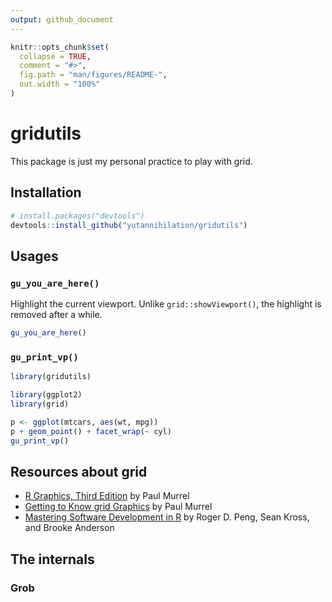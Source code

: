 ```yaml
---
output: github_document
---
```


<!-- README.md is generated from README.Rmd. Please edit that file -->

```r
knitr::opts_chunk$set(
  collapse = TRUE,
  comment = "#>",
  fig.path = "man/figures/README-",
  out.width = "100%"
)
```
# gridutils

<!-- badges: start -->
<!-- badges: end -->

This package is just my personal practice to play with grid.

## Installation

``` r
# install.packages("devtools")
devtools::install_github("yutannihilation/gridutils")
```

## Usages

### `gu_you_are_here()`

Highlight the current viewport. Unlike `grid::showViewport()`, the highlight is removed after a while.

```r
gu_you_are_here()
```

### `gu_print_vp()`

```r
library(gridutils)

library(ggplot2)
library(grid)

p <- ggplot(mtcars, aes(wt, mpg))
p + geom_point() + facet_wrap(~ cyl)
gu_print_vp()
```

## Resources about grid

* [R Graphics, Third Edition](https://www.crcpress.com/R-Graphics-Third-Edition/Murrell/p/book/9781498789059) by Paul Murrel
* [Getting to Know grid Graphics](https://www.stat.auckland.ac.nz/~paul/useR2015-grid/grid-slides.html) by Paul Murrel
* [Mastering Software Development in R](https://bookdown.org/rdpeng/RProgDA/the-grid-package.html) by Roger D. Peng, Sean Kross, and Brooke Anderson

## The internals

### Grob

